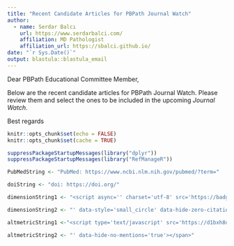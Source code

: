 ```yaml
---
title: "Recent Candidate Articles for PBPath Journal Watch"
author:
  - name: Serdar Balcı 
    url: https://www.serdarbalci.com/
    affiliation: MD Pathologist
    affiliation_url: https://sbalci.github.io/
date: "`r Sys.Date()`"
output: blastula::blastula_email 
--- 
```


Dear PBPath Educational Committee Member,

Below are the recent candidate articles for PBPath Journal Watch. Please review them and select the ones to be included in the upcoming *Journal Watch*. 


Best regards


```r
knitr::opts_chunk$set(echo = FALSE)
knitr::opts_chunk$set(cache = TRUE)
```

```r
suppressPackageStartupMessages(library("dplyr"))
suppressPackageStartupMessages(library("RefManageR"))
```


```r
PubMedString <- "PubMed: https://www.ncbi.nlm.nih.gov/pubmed/?term="

doiString <- "doi: https://doi.org/"

dimensionString1 <- "<script async='' charset='utf-8' src='https://badge.dimensions.ai/badge.js'></script> <span class='__dimensions_badge_embed__' data-doi='"

dimensionString2 <- "' data-style='small_circle' data-hide-zero-citations='true' data-legend='always'></span>"

altmetricString1 <-"<script type='text/javascript' src='https://d1bxh8uas1mnw7.cloudfront.net/assets/embed.js'></script> <span class='altmetric-embed' data-link-target='_blank' data-badge-details='right' data-badge-type='donut' data-doi='"

altmetricString2 <- "' data-hide-no-mentions='true'></span>"

```




